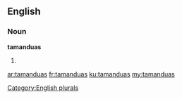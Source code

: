 ==English==

===Noun===
'''tamanduas'''

# {{plural of|tamandua}}

[[Category:English plurals]]

[[ar:tamanduas]]
[[fr:tamanduas]]
[[ku:tamanduas]]
[[my:tamanduas]]